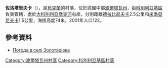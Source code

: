 {{coord|49|12|51|N|34|10|49|E|scale:100000_region:UA|display=title}}

'''佐洛塔里夫卡'''（{{lang-uk|Золотарівка}}），是[[烏克蘭|烏克蘭]]的村落，位於該國中部[[波爾塔瓦州|波爾塔瓦州]]，由[[科別利亞基區|科別利亞基區]]負責管轄，處於[[大科別利亞喬克河|大科別利亞喬克河]]右岸，分別距離[[德拉比尼夫卡_(科澤利希納區)|德拉比尼夫卡]]2.5公里和[[米季亞尼夫卡|米季亞尼夫卡]]1.5公里，海拔高度74米，2001年人口122。

==參考資料==
* [http://weather.in.ua/ua/poltavskaja/9099 Погода в селі Золотарівка]{{Wayback|url=http://weather.in.ua/ua/poltavskaja/9099 |date=20111220025306 }}

{{DEFAULTSORT:Золотарівка}}
[[Category:波爾塔瓦州村落|Category:波爾塔瓦州村落]]
[[Category:科別利亞基區村落|Category:科別利亞基區村落]]


{{Poltava-geo-stub}}